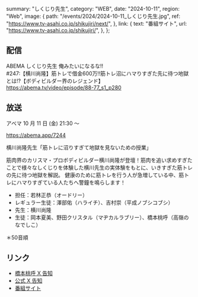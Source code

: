  summary: "しくじり先生",
  category: "WEB",
  date: "2024-10-11",
  region: "Web",
  image: {
    path: "/events/2024/2024-10-11_しくじり先生.jpg",
    ref: "https://www.tv-asahi.co.jp/shikujiri/next/",
  },
  link: {
    text: "番組サイト",
    url: "https://www.tv-asahi.co.jp/shikujiri/",
  },
};

## 配信

ABEMA しくじり先生 俺みたいになるな!!<br/>
#247:【横川尚隆】筋トレで借金600万!!筋トレ沼にハマりすぎた先に待つ地獄とは!?【ボディビルダー界のレジェンド】<br/>
https://abema.tv/video/episode/88-77_s1_p280

## 放送

アベマ 10 月 11 日 (金) 21:30 ～

https://abema.app/7244

横川尚隆先生「筋トレに沼りすぎて地獄を見ないための授業」

筋肉界のカリスマ・プロボディビルダー横川尚隆が登壇！筋肉を追い求めすぎたことで様々なしくじりを体験した横川先生の実体験をもとに、いきすぎた筋トレの先に待つ地獄を解説。
健康のために筋トレを行う人が急増している中、筋トレにハマりすぎている人たちへ警鐘を鳴らします！

- 担任：若林正恭（オードリー）
- レギュラー生徒：澤部佑（ハライチ）、吉村崇（平成ノブシコブシ）
- 先生：横川尚隆
- 生徒：岡本夏美、野田クリスタル（マヂカルラブリー）、橋本桃呼（高嶺のなでしこ）

＊50音順

## リンク

- [橋本桃呼 X 告知](https://x.com/MomokoHashimoto/status/1843946189588472109)
- [公式 X 告知](https://x.com/takanenofficial/status/1843939470971994398)
- [番組サイト](https://www.tv-asahi.co.jp/shikujiri/)

